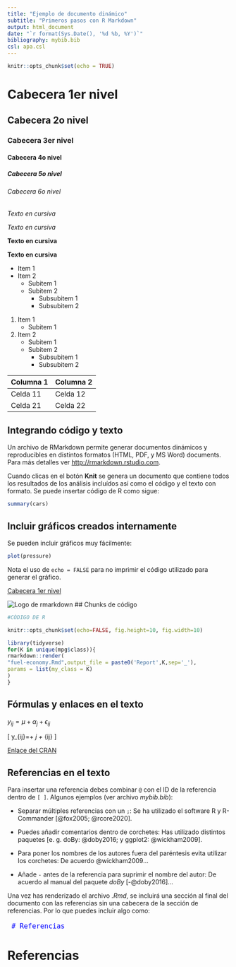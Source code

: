 ```yaml
---
title: "Ejemplo de documento dinámico"
subtitle: "Primeros pasos con R Markdown"
output: html_document
date: "`r format(Sys.Date(), '%d %b, %Y')`"
bibliography: mybib.bib
csl: apa.csl
---
```


```r
knitr::opts_chunk$set(echo = TRUE)
```

# Cabecera 1er nivel{.tabset}

## Cabecera 2o nivel

### Cabecera 3er nivel
#### Cabecera 4o nivel
##### Cabecera 5o nivel
###### Cabecera 6o nivel

*Texto en cursiva*

_Texto en cursiva_

**Texto en cursiva**

**Texto en cursiva**

* Item 1
* Item 2
    + Subitem 1
    + Subitem 2
        + Subsubitem 1
        + Subsubitem 2
        
1. Item 1
    + Subitem 1
2. Item 2
    + Subitem 1
    + Subitem 2
        + Subsubitem 1
        + Subsubitem 2
        
        
Columna 1   |  Columna 2
------------|-----------
Celda 11    |  Celda 12
Celda 21    |  Celda 22


## Integrando código y texto

Un archivo de RMarkdown permite generar documentos dinámicos y reproducibles en distintos formatos (HTML, PDF, y MS Word) documents. Para más detalles ver <http://rmarkdown.rstudio.com>.

Cuando clicas en el botón **Knit** se genera un documento que contiene todos los resultados de los análisis incluídos así como el código y el texto con formato. Se puede insertar código de R como sigue:

```r
summary(cars)
```

## Incluir gráficos creados internamente

Se pueden incluir gráficos muy fácilmente:

```r
plot(pressure)
```

Nota el uso de `echo = FALSE` para no imprimir el código utilizado para generar el gráfico.

[Cabecera 1er nivel]

![Logo de rmarkdown](rmarkdown.png)
## Chunks de código

```r

#CÓDIGO DE R

```

```r
knitr::opts_chunk$set(echo=FALSE, fig.height=10, fig.width=10)
```

```r
library(tidyverse)
for(K in unique(mpg$class)){
rmarkdown::render(
"fuel-economy.Rmd",output_file = paste0('Report',K,sep='_'),
params = list(my_class = K)
)
}
```


## Fórmulas y enlaces en el texto

$y_{ij}=\mu + \alpha_j + \epsilon_{ij}$

\[ y_{ij}=\mu + \alpha_j + \epsilon_{ij} \]


[Enlace del CRAN](https://cran.r-project.org/)

## Referencias en el texto

Para insertar una referencia debes combinar `@` con el ID de la referencia dentro de `[ ]`. Algunos ejemplos (ver archivo *mybib.bib*):

- Separar múltiples referencias con un `;`: Se ha utilizado el software R y R-Commander [@fox2005; @rcore2020].

- Puedes añadir comentarios dentro de corchetes: Has utilizado distintos paquetes [e. g. doBy: @doby2016; y ggplot2: @wickham2009].

- Para poner los nombres de los autores fuera del paréntesis evita utilizar los corchetes: De acuerdo @wickham2009...

- Añade `-` antes de la referencia para suprimir el nombre del autor: De acuerdo al manual del paquete *doBy* [-@doby2016]...

Una vez has renderizado el archivo *.Rmd*, se incluirá una sección al final del documento con las referencias sin una cabecera de la sección de referencias. Por lo que puedes incluir algo como:

<pre style="color:blue;font-size:130%"><code class="r"> # Referencias 
</code></pre>

# Referencias

